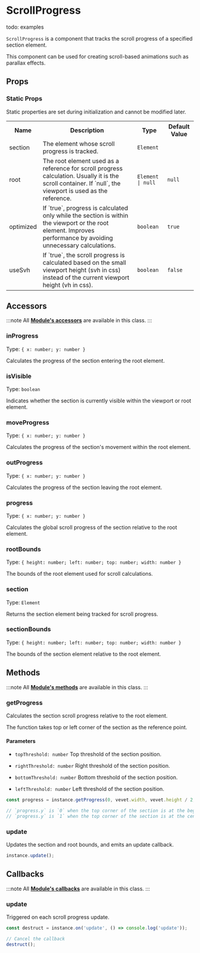 # ScrollProgress

todo: examples

`ScrollProgress` is a component that tracks the scroll progress of a specified section element.

This component can be used for creating scroll-based animations such as parallax effects.



## Props

### Static Props

Static properties are set during initialization and cannot be modified later.

<table>
  <tr>
    <th>Name</th>
    <th>Description</th>
    <th>Type</th>
    <th>Default Value</th>
  </tr>
  
  <tr>
    <td>section</td>
    <td>The element whose scroll progress is tracked.</td>
    <td><code>Element</code></td>
    <td></td>
  </tr>
  
  <tr>
    <td>root</td>
    <td>The root element used as a reference for scroll progress calculation. Usually it is the scroll container. If `null`, the viewport is used as the reference.</td>
    <td><code>Element | null</code></td>
    <td><code>null</code></td>
  </tr>
  
  <tr>
    <td>optimized</td>
    <td>If `true`, progress is calculated only while the section is within the viewport or the root element. Improves performance by avoiding unnecessary calculations.</td>
    <td><code>boolean</code></td>
    <td><code>true</code></td>
  </tr>
  
  <tr>
    <td>useSvh</td>
    <td>If `true`, the scroll progress is calculated based on the small viewport height (svh in css) instead of the current viewport height (vh in css).</td>
    <td><code>boolean</code></td>
    <td><code>false</code></td>
  </tr>
</table>



## Accessors

:::note
All **[Module's accessors](/docs/base/Module/#accessors)** are available in this class.
:::

### inProgress

Type: `{ x: number; y: number }`

Calculates the progress of the section entering the root element.

### isVisible

Type: `boolean`

Indicates whether the section is currently visible within the viewport or root element.

### moveProgress

Type: `{ x: number; y: number }`

Calculates the progress of the section's movement within the root element.

### outProgress

Type: `{ x: number; y: number }`

Calculates the progress of the section leaving the root element.

### progress

Type: `{ x: number; y: number }`

Calculates the global scroll progress of the section relative to the root element.

### rootBounds

Type: `{ height: number; left: number; top: number; width: number }`

The bounds of the root element used for scroll calculations.

### section

Type: `Element`

Returns the section element being tracked for scroll progress.

### sectionBounds

Type: `{ height: number; left: number; top: number; width: number }`

The bounds of the section element relative to the root element.



## Methods

:::note
All **[Module's methods](/docs/base/Module/#methods)** are available in this class.
:::

### getProgress

Calculates the section scroll progress relative to the root element.

The function takes top or left corner of the section as the reference point.

#### Parameters
  - `topThreshold: number`
  Top threshold of the section position.

  - `rightThreshold: number`
  Right threshold of the section position.

  - `bottomThreshold: number`
  Bottom threshold of the section position.

  - `leftThreshold: number`
  Left threshold of the section position.

```ts
const progress = instance.getProgress(0, vevet.width, vevet.height / 2, 0);

// `progress.y` is `0` when the top corner of the section is at the beginning of the viewport or root element
// `progress.y` is `1` when the top corner of the section is at the center of the viewport or root element
```

### update

Updates the section and root bounds, and emits an update callback.

```ts
instance.update();
```



## Callbacks

:::note
All **[Module's callbacks](/docs/base/Module/#callbacks)** are available in this class.
:::

### update

Triggered on each scroll progress update.

```ts
const destruct = instance.on('update', () => console.log('update'));

// Cancel the callback
destruct();
```
